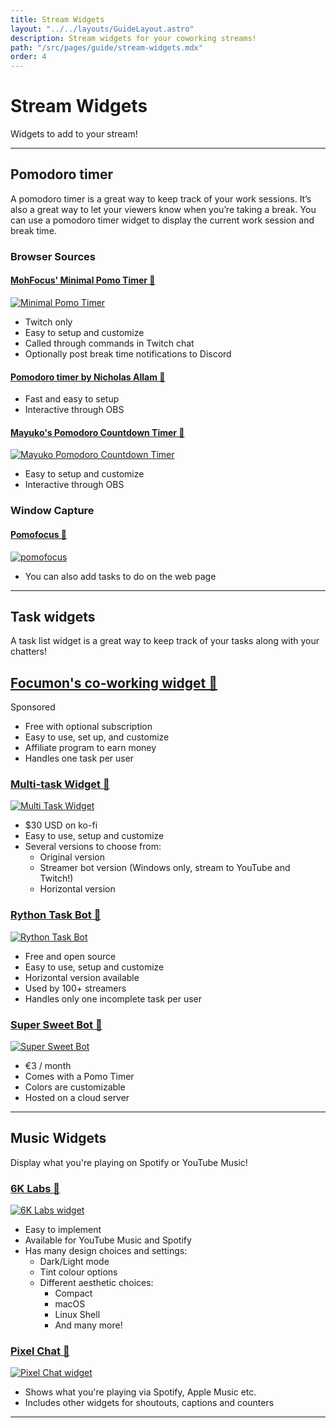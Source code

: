 ```yaml
---
title: Stream Widgets
layout: "../../layouts/GuideLayout.astro"
description: Stream widgets for your coworking streams!
path: "/src/pages/guide/stream-widgets.mdx"
order: 4
---
```


# Stream Widgets

Widgets to add to your stream! 

---

## Pomodoro timer

A pomodoro timer is a great way to keep track of your work sessions. It’s also a great way to let your viewers know when you’re taking a break. You can use a pomodoro timer widget to display the current work session and break time.

### Browser Sources

#### [MohFocus' Minimal Pomo Timer 🔗](https://github.com/mohamed-tayeh/Minimal-Pomo-Timer)

<a href="https://github.com/mohamed-tayeh/Minimal-Pomo-Timer" target="_blank">
    <Image src={MohMinimalTimer} alt="Minimal Pomo Timer" loading="eager"/>
</a>

- Twitch only
- Easy to setup and customize 
- Called through commands in Twitch chat
- Optionally post break time notifications to Discord

#### [Pomodoro timer by Nicholas Allam 🔗](https://njallam.github.io/stream-pomodoro/?pomodoro=50&shortBreak=10&longBreak=5)

- Fast and easy to setup
- Interactive through OBS

#### [Mayuko's Pomodoro Countdown Timer 🔗](https://github.com/hellomayuko/Pomodoro-Countdown)

<a href="https://github.com/hellomayuko/Pomodoro-Countdown" target="_blank">
  <Image src={MayukoPomo} alt="Mayuko Pomodoro Countdown Timer" loading="lazy" />
</a>

- Easy to setup and customize
- Interactive through OBS

### Window Capture

#### [Pomofocus 🔗](https://pomofocus.io/)

<a href="https://pomofocus.io/" target="_blank"><Image src={Pomofocus} alt="pomofocus" loading="lazy" /></a>

- You can also add tasks to do on the web page

---

## Task widgets

A task list widget is a great way to keep track of your tasks along with your chatters!

<div class="flex justify-start items-end h-fit gap-10">
    <a href="https://www.focumon.com/for_streamers" target="_blank">
        <h2>Focumon's co-working widget 🔗</h2>
    </a>
    <div class="bg-[#319c2a] px-2 py-1 w-fit rounded-lg mb-3">Sponsored</div>
</div>

- Free with optional subscription
- Easy to use, set up, and customize
- Affiliate program to earn money
- Handles one task per user

### [Multi-task Widget 🔗](https://ko-fi.com/s/94e7e8dc81)

<a href="https://ko-fi.com/s/94e7e8dc81" target="_blank">
<Image src={MultiTask} alt="Multi Task Widget" loading="lazy" />
</a>

- $30 USD on ko-fi
- Easy to use, setup and customize
- Several versions to choose from:
  - Original version
  - Streamer bot version (Windows only, stream to YouTube and Twitch!)
  - Horizontal version

### [Rython Task Bot 🔗](https://github.com/liyunze-coding/chat-task-tic-overlay-infinity)

<a href="https://github.com/liyunze-coding/chat-task-tic-overlay-infinity" target="_blank">
<Image src={RythonTaskBot} alt="Rython Task Bot" loading="lazy" />
</a>

- Free and open source
- Easy to use, setup and customize
- Horizontal version available
- Used by 100+ streamers
- Handles only one incomplete task per user

### [Super Sweet Bot 🔗](https://www.patreon.com/super_sweet_bot)

<a href="https://www.patreon.com/super_sweet_bot" target="_blank">
<Image src={SuperSweetBot} alt="Super Sweet Bot" loading="lazy" />
</a>

- €3 / month
- Comes with a Pomo Timer
- Colors are customizable
- Hosted on a cloud server

---

## Music Widgets

Display what you're playing on Spotify or YouTube Music! 

### [6K Labs 🔗](https://6klabs.com/)

<a href="https://6klabs.com/" target="_blank">
<Image src={SixKLabs} alt="6K Labs widget" loading="lazy" />
</a>

- Easy to implement
- Available for YouTube Music and Spotify
- Has many design choices and settings:
  - Dark/Light mode
  - Tint colour options
  - Different aesthetic choices:
    - Compact
    - macOS
    - Linux Shell
    - And many more!

### [Pixel Chat 🔗](https://pixelchat.tv/)

<a href="https://pixelchat.tv/" target="_blank">
<Image src={PixelChat} alt="Pixel Chat widget" loading="lazy" />
</a>

- Shows what you're playing via Spotify, Apple Music etc.
- Includes other widgets for shoutouts, captions and counters

---